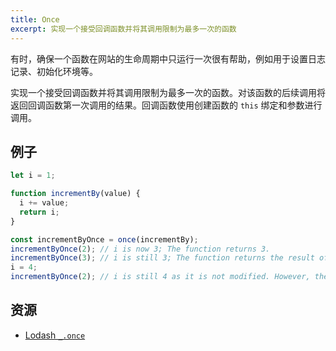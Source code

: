 ```yaml
---
title: Once
excerpt: 实现一个接受回调函数并将其调用限制为最多一次的函数
---
```


有时，确保一个函数在网站的生命周期中只运行一次很有帮助，例如用于设置日志记录、初始化环境等。

实现一个接受回调函数并将其调用限制为最多一次的函数。对该函数的后续调用将返回回调函数第一次调用的结果。回调函数使用创建函数的 `this` 绑定和参数进行调用。

## 例子

```js
let i = 1;

function incrementBy(value) {
  i += value;
  return i;
}

const incrementByOnce = once(incrementBy);
incrementByOnce(2); // i is now 3; The function returns 3.
incrementByOnce(3); // i is still 3; The function returns the result of the first invocation, which is 3.
i = 4;
incrementByOnce(2); // i is still 4 as it is not modified. However, the function returns the result of the first invocation, which is 3.
```

## 资源

* [Lodash `_.once`](https://lodash.com/docs/4.17.15#once)
